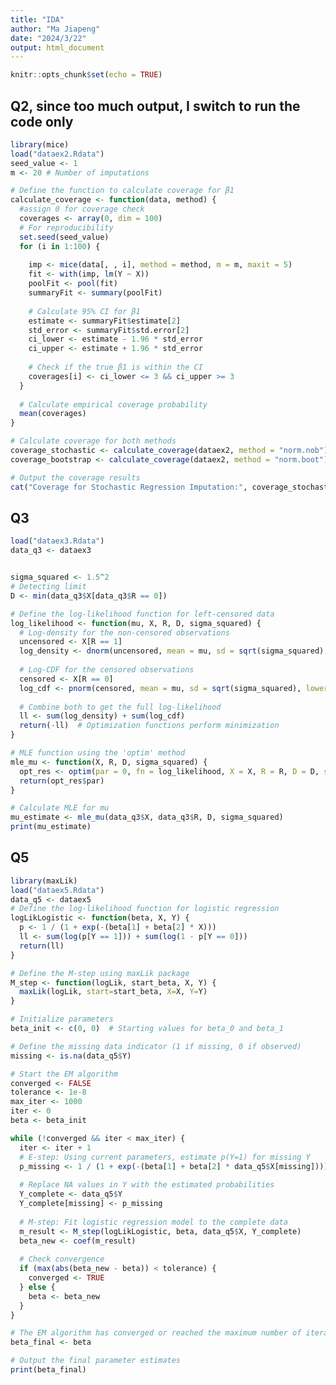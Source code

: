 ---
title: "IDA"
author: "Ma Jiapeng"
date: "2024/3/22"
output: html_document
---

```{r setup, include=FALSE}
knitr::opts_chunk$set(echo = TRUE)
```

## Q2, since too much output, I switch to run the code only
```{r message=FALSE, warning=FALSE, include=FALSE}
library(mice)
load("dataex2.Rdata")
seed_value <- 1
m <- 20 # Number of imputations

# Define the function to calculate coverage for β1
calculate_coverage <- function(data, method) {
  #assign 0 for coverage check
  coverages <- array(0, dim = 100)
  # For reproducibility
  set.seed(seed_value) 
  for (i in 1:100) {
    
    imp <- mice(data[, , i], method = method, m = m, maxit = 5)
    fit <- with(imp, lm(Y ~ X))
    poolFit <- pool(fit)
    summaryFit <- summary(poolFit)
    
    # Calculate 95% CI for β1
    estimate <- summaryFit$estimate[2]  
    std_error <- summaryFit$std.error[2]  
    ci_lower <- estimate - 1.96 * std_error
    ci_upper <- estimate + 1.96 * std_error
    
    # Check if the true β1 is within the CI
    coverages[i] <- ci_lower <= 3 && ci_upper >= 3
  }
  
  # Calculate empirical coverage probability
  mean(coverages)
}

# Calculate coverage for both methods
coverage_stochastic <- calculate_coverage(dataex2, method = "norm.nob")
coverage_bootstrap <- calculate_coverage(dataex2, method = "norm.boot")

# Output the coverage results 
cat("Coverage for Stochastic Regression Imputation:", coverage_stochastic, "\n", "Coverage for Bootstrap Based Imputation:", coverage_bootstrap, "\n")
```





## Q3
```{r}
load("dataex3.Rdata")
data_q3 <- dataex3


sigma_squared <- 1.5^2
# Detecting limit
D <- min(data_q3$X[data_q3$R == 0])

# Define the log-likelihood function for left-censored data
log_likelihood <- function(mu, X, R, D, sigma_squared) {
  # Log-density for the non-censored observations
  uncensored <- X[R == 1]
  log_density <- dnorm(uncensored, mean = mu, sd = sqrt(sigma_squared), log = TRUE)
  
  # Log-CDF for the censored observations
  censored <- X[R == 0]
  log_cdf <- pnorm(censored, mean = mu, sd = sqrt(sigma_squared), lower.tail = TRUE, log.p = TRUE)
  
  # Combine both to get the full log-likelihood
  ll <- sum(log_density) + sum(log_cdf)
  return(-ll)  # Optimization functions perform minimization
}

# MLE function using the 'optim' method
mle_mu <- function(X, R, D, sigma_squared) {
  opt_res <- optim(par = 0, fn = log_likelihood, X = X, R = R, D = D, sigma_squared = sigma_squared, method = "BFGS")
  return(opt_res$par)
}

# Calculate MLE for mu
mu_estimate <- mle_mu(data_q3$X, data_q3$R, D, sigma_squared)
print(mu_estimate)


```




## Q5
```{r}

library(maxLik)
load("dataex5.Rdata")
data_q5 <- dataex5
# Define the log-likelihood function for logistic regression
logLikLogistic <- function(beta, X, Y) {
  p <- 1 / (1 + exp(-(beta[1] + beta[2] * X)))
  ll <- sum(log(p[Y == 1])) + sum(log(1 - p[Y == 0]))
  return(ll)
}

# Define the M-step using maxLik package
M_step <- function(logLik, start_beta, X, Y) {
  maxLik(logLik, start=start_beta, X=X, Y=Y)
}

# Initialize parameters
beta_init <- c(0, 0)  # Starting values for beta_0 and beta_1

# Define the missing data indicator (1 if missing, 0 if observed)
missing <- is.na(data_q5$Y)

# Start the EM algorithm
converged <- FALSE
tolerance <- 1e-8
max_iter <- 1000
iter <- 0
beta <- beta_init

while (!converged && iter < max_iter) {
  iter <- iter + 1
  # E-step: Using current parameters, estimate p(Y=1) for missing Y
  p_missing <- 1 / (1 + exp(-(beta[1] + beta[2] * data_q5$X[missing])))
  
  # Replace NA values in Y with the estimated probabilities
  Y_complete <- data_q5$Y
  Y_complete[missing] <- p_missing
  
  # M-step: Fit logistic regression model to the complete data
  m_result <- M_step(logLikLogistic, beta, data_q5$X, Y_complete)
  beta_new <- coef(m_result)
  
  # Check convergence
  if (max(abs(beta_new - beta)) < tolerance) {
    converged <- TRUE
  } else {
    beta <- beta_new
  }
}

# The EM algorithm has converged or reached the maximum number of iterations
beta_final <- beta

# Output the final parameter estimates
print(beta_final)

```

